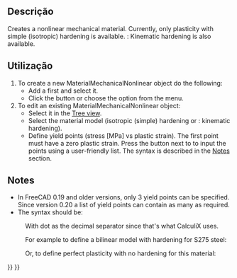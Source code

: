 <languages/>

<div class="mw-translate-fuzzy">
{{Docnav
|[[FEM_MaterialFluid/pt-br|Materiais fluidos]]
|[[FEM_MaterialReinforced/pt-br|Material reforçado]]
|[[FEM_Workbench/pt-br|FEM]]
|IconL=FEM_MaterialFluid.svg
|IconR=FEM_MaterialReinforced.svg
|IconC=Workbench_FEM.svg
}}
</div>

{{GuiCommandContainer|
{{GuiCommand
|Name=FEM MaterialMechanicalNonlinear
|MenuLocation=Model → Materials → Nonlinear mechanical material
|Workbenches=[[FEM_Workbench|FEM]]
|SeeAlso=[[FEM_tutorial|FEM tutorial]]
}}
{{GuiCommandFemInfo
|Solvers=CalculiX
}}
}}

<span id="Description"></span>
==Descrição==

Creates a nonlinear mechanical material. Currently, only plasticity with simple (isotropic) hardening is available. {{Version|1.0}}: Kinematic hardening is also available.

<span id="Usage"></span>
==Utilização==

# To create a new MaterialMechanicalNonlinear object do the following:
#* Add a {{Button|[[Image:FEM_MaterialSolid.svg|16px]] [[FEM_MaterialSolid|Material for solid]]}} first and select it.
#* Click the {{Button|[[Image:FEM MaterialMechanicalNonlinear.svg|16px]] [[FEM MaterialMechanicalNonlinear|Nonlinear mechanical material]]}} button or choose the {{MenuCommand|Model → Materials → [[Image:FEM_MaterialMechanicalNonlinear.svg|16px]] Nonlinear mechanical material‏‎}} option from the menu.
# To edit an existing MaterialMechanicalNonlinear object:
#* Select it in the [[Tree_view|Tree view]].
#* Select the material model (isotropic (simple) hardening or {{Version|1.0}}: kinematic hardening).
#* Define yield points (stress [MPa] vs plastic strain). The first point must have a zero plastic strain. Press the {{Button|...}} button next to {{PropertyData|Yield Points}} to input the points using a user-friendly list. The syntax is described in the [[#Notes|Notes]] section.

==Notes==

* In FreeCAD 0.19 and older versions, only 3 yield points can be specified. Since version 0.20 a list of yield points can contain as many as required.
* The syntax should be:

: {{Code|code=
stress_1, 0
stress_2, plastic_strain_2
...
}}

: With dot as the decimal separator since that's what CalculiX uses.

: For example to define a bilinear model with hardening for S275 steel:

: {{Code|code=
275, 0
490, 0.2
}}

: Or, to define perfect plasticity with no hardening for this material:

: {{Code|code=
275, 0
}}


<div class="mw-translate-fuzzy">
{{Docnav
|[[FEM_MaterialFluid/pt-br|Materiais fluidos]]
|[[FEM_MaterialReinforced/pt-br|Material reforçado]]
|[[FEM_Workbench/pt-br|FEM]]
|IconL=FEM_MaterialFluid.svg
|IconR=FEM_MaterialReinforced.svg
|IconC=Workbench_FEM.svg
}}
</div>

{{FEM Tools navi{{#translation:}}}}
{{Userdocnavi{{#translation:}}}}